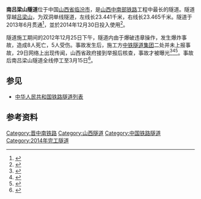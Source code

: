 {{Infobox tunnel
|name         = 南吕梁山隧道
|image        = 
|caption      = 
|line         = [[瓦日铁路|瓦日铁路]]
|location     = {{CHN}}[[吕梁山脉|吕梁山脉]]
|coordinates  =
|system       = [[中国国铁|中国国铁]]
|status       = 使用中
|start        =
|end          =
|stations     = 
|startwork    =
|complete     =
|open         =
|close        = 
|owner        = 中國國家鐵路集團有限公司
|operator     = [[中國鐵路太原局集團有限公司|中國鐵路太原局集團有限公司]]
|traffic      = 
|character    = 
|construction =
|length       =
|linelength   = 
|tracklength  = 
|notrack      =
|gauge        = {{RailGauge|sg}}
|el           = 25,000V, 50Hz
|speed        = 
|hielevation  = 
|lowelevation = 
|height       = 
|grade        =
}}

'''南吕梁山隧道'''位于中国[[山西省|山西省]][[临汾市|临汾市]]，是[[山西中南部铁路|山西中南部铁路]]工程中最长的隧道。隧道穿越[[吕梁山|吕梁山]]，为双洞单线隧道，左线长23.441千米，右线长23.465千米。隧道于2013年6月贯通<ref>{{cite news|url=http://media.workercn.cn/grrb/2013_06/30/GR0211.htm|title=南吕梁山特长隧道贯通|work=工人日报|date=2013-06-30|accessdate=2014-03-02|author=徐云华 叶廷勇|archive-date=2014-03-02|archive-url=https://web.archive.org/web/20140302120744/http://media.workercn.cn/grrb/2013_06/30/GR0211.htm|dead-url=yes}}</ref>，並於2014年12月30日投入使用<ref name="wari">{{cite web|url=http://www.sd.xinhuanet.com/xhsksd/2014-12/30/c_1113832740.htm|title=瓦日铁路（山西中南部铁路通道）30日建成通车|publisher=新华网|date=2014-12-30|author=王丽娜 袁军宝|deadurl=yes|archiveurl=https://web.archive.org/web/20160304034657/http://www.sd.xinhuanet.com/xhsksd/2014-12/30/c_1113832740.htm|archivedate=2016-03-04|accessdate=2017-03-26}}</ref>。

隧道施工期间的2012年12月25日下午，隧道内由于爆破违章操作，发生爆炸事故，造成8人死亡，5人受伤。事故发生后，施工方[[中铁隧道集团|中铁隧道集团]]二处并未上报事故，29日网络上出现传闻，山西省政府接到举报后核查，事故才被曝光<ref>{{cite news|url=http://society.people.com.cn/n/2013/0103/c1008-20073244.html|title=追问南吕梁山隧道事故瞒报|author=梁晓飞|work=人民日报|date=2013-01-03|accessdate=2014-03-02|archive-date=2016-03-04|archive-url=https://web.archive.org/web/20160304054322/http://society.people.com.cn/n/2013/0103/c1008-20073244.html|dead-url=no}}</ref><ref>{{cite news|url=http://china.caixin.com/2013-02-06/100490059.html|title=山西南吕梁山隧道爆炸事故遇难者名单公布|date=2013-02-06|accessdate=2014-03-02|author=田国青|publisher=黄河新闻网|archive-date=2019-08-09|archive-url=https://web.archive.org/web/20190809145511/http://china.caixin.com/2013-02-06/100490059.html|dead-url=no}}</ref><ref>{{cite news|title=山西南吕梁山隧道爆炸八死五伤 涉嫌瞒报|url=http://china.caixin.com/2012-12-31/100478832.html|publisher=新华网|author=叶健|date=2012-12-31|accessdate=2014-03-02|archive-date=2019-08-09|archive-url=https://web.archive.org/web/20190809161619/http://china.caixin.com/2012-12-31/100478832.html|dead-url=no}}</ref>。事故后南吕梁山隧道全线停工至3月15日<ref>{{cite web|url=http://www.cr11-5.com.cn/2013/0416/1884.html|title=中铁十一局南吕梁山隧道分界里程顺利贯通|date=2013-04-16|accessdate=2014-03-02|publisher=中国铁建十一局集团第五工程有限公司|deadurl=yes|archiveurl=https://web.archive.org/web/20140302120556/http://www.cr11-5.com.cn/2013/0416/1884.html|archivedate=2014-03-02}}</ref>。

== 参见 ==
*[[中华人民共和国铁路隧道列表|中华人民共和国铁路隧道列表]]

== 参考资料 ==
{{reflist}}

[[Category:晋中南铁路|Category:晋中南铁路]]
[[Category:山西隧道|Category:山西隧道]]
[[Category:中国铁路隧道|Category:中国铁路隧道]]
[[Category:2014年完工隧道|Category:2014年完工隧道]]